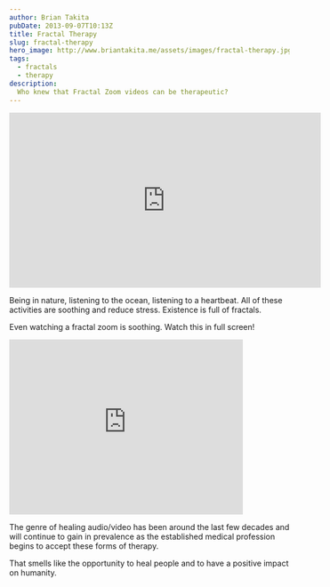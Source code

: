 ```yaml
---
author: Brian Takita
pubDate: 2013-09-07T10:13Z
title: Fractal Therapy
slug: fractal-therapy
hero_image: http://www.briantakita.me/assets/images/fractal-therapy.jpg
tags:
  - fractals
  - therapy
description:
  Who knew that Fractal Zoom videos can be therapeutic?
---
```


<p>
	<Rel dom={
		fragment_(
			atb_existence_(),
			` over time and space. If you aren't familiar, here's a 55 minute documentary. It's worth watching.`)
	}/>
</p>

<iframe
	title="Fractals - Hunting the Hidden Dimension — PBS Nova"
	width="560"
	height="315"
	src="https://www.youtube.com/embed/4BGpU0dvYHw"
	frameborder="0"
	allowfullscreen
></iframe>

Being in nature, listening to the ocean, listening to a heartbeat. All of these activities are soothing and reduce
stress. Existence is full of fractals.

Even watching a fractal zoom is soothing. Watch this in full screen!

<iframe
	title="Mandelbrot Fractal deep zoom 21 2^1116 HD"
	width="420"
	height="315"
	src="https://www.youtube.com/embed/PbwaFQ2r2c4"
	frameborder="0"
	allowfullscreen
></iframe>

<p>
	<Rel dom={
		fragment_(
			`It turns out there are some `,
			atb_({
				innerText: 'therapies',
				href: 'https://www.google.com/search?q=fractal+therapy'
			}),
			`that utilize Fractals. An `,
			atb_({
				innerText: 'article in Psychology Today',
				href: 'http://www.psychologytoday.com/blog/codes-joy/201209/fun-fractals'
			}),
			` suggests spending 20 minutes a day for a week being exposed to fractals. This could mean being in nature,
			blowing bubbles, looking at artwork with Fractals…`)
	}/>
</p>
<p>
	<Rel dom={
		fragment_(
			`With the success of other techniques like `,
			atb_({ innerText: 'Binaural Beats (Wikipedia)', href: 'https://en.wikipedia.org/wiki/Binaural_beats'}),
			` and advances in consumer video devices, like the `,
			atb_({ innerText: 'Oculus Rift', href: 'http://www.oculusvr.com' }),
			`, therapy is about to become more immersive and available to everyone. Many of these therapies are available
			free on Youtube.`,
		)
	}/>
</p>

The genre of healing audio/video has been around the last few decades and will continue to gain in prevalence as the
established medical profession begins to accept these forms of therapy.

That smells like the opportunity to heal people and to have a positive impact on humanity.
